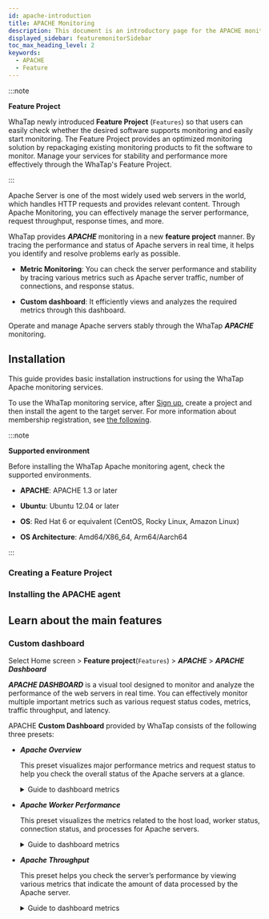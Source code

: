 ```yaml
---
id: apache-introduction
title: APACHE Monitoring
description: This document is an introductory page for the APACHE monitoring product.
displayed_sidebar: featuremonitorSidebar
toc_max_heading_level: 2
keywords:
  - APACHE
  - Feature
---
```



:::note

**Feature Project**<ScrollToLink anchor='feature-project' />

WhaTap newly introduced **Feature Project** (<code class='Features'>Features</code>) so that users can easily check whether the desired software supports monitoring and easily start monitoring. The Feature Project provides an optimized monitoring solution by repackaging existing monitoring products to fit the software to monitor. Manage your services for stability and performance more effectively through the WhaTap's Feature Project. 

:::

Apache Server is one of the most widely used web servers in the world, which handles HTTP requests and provides relevant content. Through Apache Monitoring, you can effectively manage the server performance, request throughput, response times, and more.

WhaTap provides ***APACHE*** monitoring in a new **feature project** manner. By tracing the performance and status of Apache servers in real time, it helps you identify and resolve problems early as possible.

- **Metric Monitoring**: You can check the server performance and stability by tracing various metrics such as Apache server traffic, number of connections, and response status.

- **Custom dashboard**: It efficiently views and analyzes the required metrics through this dashboard.

Operate and manage Apache servers stably through the WhaTap ***APACHE*** monitoring.

## Installation

This guide provides basic installation instructions for using the WhaTap Apache monitoring services. 

To use the WhaTap monitoring service, after [Sign up](https://www.whatap.io/en/signup/), create a project and then install the agent to the target server. For more information about membership registration, see [the following](../account/account-manage). 

:::note 

**Supported environment**<ScrollToLink anchor='APACHE-supported-env' />

Before installing the WhaTap Apache monitoring agent, check the supported environments. 

- **APACHE**: APACHE 1.3 or later

- **Ubuntu**: Ubuntu 12.04 or later

- **OS**: Red Hat 6 or equivalent (CentOS, Rocky Linux, Amazon Linux)

- **OS Architecture**: Amd64/X86_64, Arm64/Aarch64

:::

### Creating a Feature Project


<CreateFeature />

### Installing the APACHE agent

<InstallFeature name='APACHE Agent Installation' />

## Learn about the main features

### Custom dashboard

Select Home screen > **Feature project**(<code class='Features'>Features</code>) > ***APACHE*** > ***APACHE Dashboard***

***APACHE DASHBOARD*** is a visual tool designed to monitor and analyze the performance of the web servers in real time. You can effectively monitor multiple important metrics such as various request status codes, metrics, traffic throughput, and latency. 

APACHE **Custom Dashboard** provided by WhaTap consists of the following three presets: 

- ***Apache Overview***

  This preset visualizes major performance metrics and request status to help you check the overall status of the Apache servers at a glance. 

  <details>
  <summary>Guide to dashboard metrics</summary>

  #### ***Apache Requests Status Code***

  <HttpStatus />

  #### ***Apache Metrics***

  - ***Apache Busy Workers***: It displays the number of workers processing the requests.

  - ***Apache Idle Workers***: It displays the number of idle workers. 

  - ***Request Per Sec***: It displays the number of processed requests per second. 

  - ***Bytes Per Sec***: It displays the transmitted data bytes per second. 

  - ***Bytes Per Request***: It displays the transmitted data bytes per request. 

  - ***Connections***: It displays the number of all clients connected to the server. 

  - ***Apache Scoreboard Waiting***: It displays the number of requests waiting for connection in the Apache scoreboard. 

  #### ***Domain Throughput***

  - ***Response Bytes SUM***: It displays the total responded bytes processed by the server. 

  - ***Latency Average***: It displays the average response delay time. 

  </details>

- ***Apache Worker Performance***

  This preset visualizes the metrics related to the host load, worker status, connection status, and processes for Apache servers. 

  <details>
  <summary>Guide to dashboard metrics</summary>

  #### ***Host Load***

  - ***CPULoad***: It displays the total CPU load of the current system.

  - ***CPUUser***: It displays the CPU time rate used in user mode. 

  - ***CPUSystem***: It displays the CPU time rate used in system mode. 

  - ***CPUChildrenUser***: It displays the CPU time used in user mode for child processes.

  - ***CPUChildrenSystem***: It displays the CPU time used in system mode for child processes.

  #### ***Workers***

  - ***BusyWorkers***: It displays the number of busy workers currently processing requests. 

  - ***IdleWorkers***: It displays the number of idle workers. 

  - ***GracefulWorkers***: It displays the number of workers that are being progressively terminated. 

  #### ***Connections***

  - ***ConnsTotal***: It displays the number of all clients connected to the server. 

  - ***ConnsAsyncWriting***: It displays the number of connections that are writing data to clients asynchronously.

  - ***ConnsAsyncClosing***: It displays the number of connections that are being asynchronously terminated.

  - ***ConnsAsyncKeepAlive***: It displays the number of connections that are in asynchronous state. 

  #### ***Apache Server***

  - ***Processes***: It displays the number of Apache processes running on the server. 

  - ***Stopping***: It displays the number of Apache processes that are being terminated. 

  - ***ParentServerMPMGeneration***: It displays the generation number of the Apache MPM (Multi-Processing Module). Apache can process requests in numerous ways, and this value is used to trace changes in this generation.

  - ***ParentServerConfigGeneration***: It displays the number of reloads after changing the server configuration. After changing the settings, the server restarts or the configuration application frequency is known.

  </details>

- ***Apache Throughput*** 

  This preset helps you check the server’s performance by viewing various metrics that indicate the amount of data processed by the Apache server. 

  <details>
  <summary>Guide to dashboard metrics</summary>

  #### ***Throughput***

  - ***TotalBytes***: It displays the total bytes processed by the server. This is an important metric on how much data the server has processed.

  - ***TotalAccesses***: It displays the total number of requests processed by the server. This is a useful metric to see the overall traffic.

  - ***TotalDuration***: It displays the total time (milliseconds) used by the server for all requests. You can see the total time taken for the requests to be processed.

  - ***BytesPerSec***: It displays the processed data bytes per second. You can check the data processing speed of the server.

  - ***BytesPerReq***: It displays the processed bytes per request. It is useful for analyzing the amount of data processed by each request.

  - ***ReqPerSec***: It displays the number of processed requests per second. You can monitor the server's request processing speed in real time.

  - ***DurationPerReq***: It displays the processed time per request. This metric helps you see the response latency.

  #### ***Score Boards***

  - ***scboard_open***: It displays the number of open workers. The worker is ready to process the request.

  - ***scboard_reading***: It displays the number of workers that are reading the request data. Data is being received from the client.

  - ***scboard_sending***: It displays the number of workers that are sending the response data. Data is being transmitted to the client.

  - ***scboard_waiting***: It displays the number of workers that are waiting for requests. In keep-alive status, the connection is maintained and waiting for new requests.

  - ***scboard_dnslookup***: It displays the number of workers that are performing DNS queries.

  - ***scboard_starting***: It displays the number of newly started workers. A new process is being created or workers are being initialized.

  - ***scboard_idle_cleanup***: It displays the status where idle workers are being cleaned up.

  - ***scboard_keepalive***: It displays the number of workers that are maintaining a connection in keep-alive status.

  </details>

